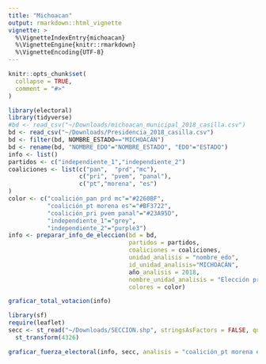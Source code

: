 ```yaml
---
title: "Michoacan"
output: rmarkdown::html_vignette
vignette: >
  %\VignetteIndexEntry{michoacan}
  %\VignetteEngine{knitr::rmarkdown}
  %\VignetteEncoding{UTF-8}
---
```


```r
knitr::opts_chunk$set(
  collapse = TRUE,
  comment = "#>"
)
```

```r
library(electoral)
library(tidyverse)
#bd <- read_csv("~/Downloads/michoacan_municipal_2018_casilla.csv")
bd <- read_csv("~/Downloads/Presidencia_2018_casilla.csv")
bd <- filter(bd, NOMBRE_ESTADO=="MICHOACÁN")
bd <- rename(bd, "NOMBRE_EDO"="NOMBRE_ESTADO", "EDO"="ESTADO")
info <- list()
partidos <- c("independiente_1","independiente_2")
coaliciones <- list(c("pan",  "prd","mc"),
                    c("pri", "pvem", "panal"),
                    c("pt","morena", "es")
)
color <- c("coalición_pan prd mc"="#2260BF",
           "coalición_pt morena es"="#BF3722",
           "coalición_pri pvem panal"="#23A95D", 
           "independiente_1"="grey", 
           "independiente_2"="purple3")
info <- preparar_info_de_eleccion(bd = bd,
                                  partidos = partidos,
                                  coaliciones = coaliciones,
                                  unidad_analisis = "nombre_edo",
                                  id_unidad_analisis="MICHOACÁN",
                                  año_analisis = 2018,
                                  nombre_unidad_analisis = "Elección presidencial-Michoacán",
                                  colores = color)


```
```r
graficar_total_votacion(info)

```


```r
library(sf)
require(leaflet)
secc <- st_read("~/Downloads/SECCION.shp", stringsAsFactors = FALSE, quiet = TRUE) %>%
  st_transform(4326) 

graficar_fuerza_electoral(info, secc, analisis = "coalición_pt morena es",interactiva = T)
```
